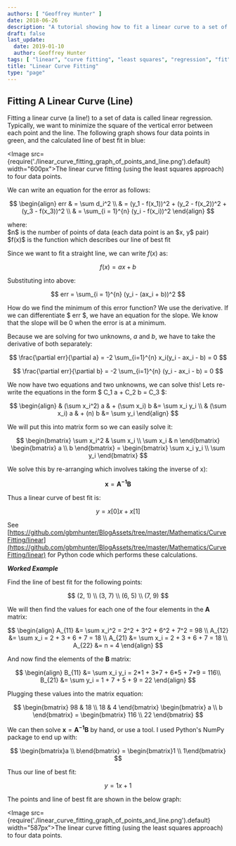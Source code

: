 ```yaml
---
authors: [ "Geoffrey Hunter" ]
date: 2018-06-26
description: "A tutorial showing how to fit a linear curve to a set of data."
draft: false
last_update:
  date: 2019-01-10
  author: Geoffrey Hunter
tags: [ "linear", "curve fitting", "least squares", "regression", "fit", "matrix", "error" ]
title: "Linear Curve Fitting"
type: "page"
---
```


## Fitting A Linear Curve (Line)

Fitting a linear curve (a line!) to a set of data is called linear regression. Typically, we want to minimize the square of the vertical error between each point and the line. The following graph shows four data points in green, and the calculated line of best fit in blue:

<Image src={require('./linear_curve_fitting_graph_of_points_and_line.png').default} width="600px">The linear curve fitting (using the least squares approach) to four data points.</Image>

We can write an equation for the error as follows:

$$
\begin{align}  
err & = \sum d_i^2 \\  
& = (y_1 - f(x_1))^2 + (y_2 - f(x_2))^2 + (y_3 - f(x_3))^2 \\  
& = \sum_{i = 1}^{n} (y_i - f(x_i))^2  
\end{align}
$$

<p className="centered">where:<br/>
$n$ is the number of points of data (each data point is an $x, y$ pair)<br/>
$f(x)$ is the function which describes our line of best fit<br/></p>

Since we want to fit a straight line, we can write $f(x)$ as:

$$ f(x) = ax + b $$

Substituting into above:

$$ err = \sum_{i = 1}^{n} (y_i - (ax_i + b))^2 $$

How do we find the minimum of this error function? We use the derivative. If we can differentiate $ err $, we have an equation for the slope. We know that the slope will be 0 when the error is at a minimum.

Because we are solving for two unknowns, $a$ and $b$, we have to take the derivative of both separately:

$$ \frac{\partial err}{\partial a} = -2 \sum_{i=1}^{n} x_i(y_i - ax_i - b) = 0 $$

$$ \frac{\partial err}{\partial b} = -2 \sum_{i=1}^{n} (y_i - ax_i - b) = 0 $$

We now have two equations and two unknowns, we can solve this! Lets re-write the equations in the form $ C_1 a + C_2 b = C_3 $:


$$
\begin{align}  
& (\sum x_i^2) a & + (\sum x_i) b &= \sum x_i y_i \\  
& (\sum x_i) a & + (n) b &= \sum y_i  
\end{align}
$$

We will put this into matrix form so we can easily solve it:

$$
\begin{bmatrix}
\sum x_i^2 & \sum x_i \\  
\sum x_i & n  
\end{bmatrix}   
\begin{bmatrix}  
a \\ b  
\end{bmatrix} =   
\begin{bmatrix}  
\sum x_i y_i \\  
\sum y_i  
\end{bmatrix}
$$

We solve this by re-arranging which involves taking the inverse of x):

$$ \mathbf{x} = \mathbf{A^{-1}} \mathbf{B} $$

Thus a linear curve of best fit is:

$$ y = x[0] x + x[1] $$

See [https://github.com/gbmhunter/BlogAssets/tree/master/Mathematics/CurveFitting/linear](https://github.com/gbmhunter/BlogAssets/tree/master/Mathematics/CurveFitting/linear) for Python code which performs these calculations.

**_Worked Example_**

Find the line of best fit for the following points:

$$ (2, 1) \\ (3, 7) \\ (6, 5) \\ (7, 9) $$

We will then find the values for each one of the four elements in the $\mathbf{A}$ matrix:


$$
\begin{align}   
A_{11} &= \sum x_i^2 = 2^2 + 3^2 + 6^2 + 7^2 = 98 \\  
A_{12} &= \sum x_i = 2 + 3 + 6 + 7 = 18 \\  
A_{21} &= \sum x_i = 2 + 3 + 6 + 7 = 18 \\  
A_{22} &= n = 4  
\end{align}
$$

And now find the elements of the $\mathbf{B}$ matrix:

$$
\begin{align}
B_{11} &= \sum x_i y_i = 2*1 + 3*7 + 6*5 + 7*9 = 116\\  
B_{21} &= \sum y_i = 1 + 7 + 5 + 9 = 22
\end{align}
$$

Plugging these values into the matrix equation:

$$
\begin{bmatrix}  
98 & 18 \\  
18 & 4  
\end{bmatrix}   
\begin{bmatrix}  
a \\ b  
\end{bmatrix} =   
\begin{bmatrix}  
116 \\  
22  
\end{bmatrix}
$$

We can then solve $\mathbf{x} = \mathbf{A^{-1}}\mathbf{B}$ by hand, or use a tool. I used Python's NumPy package to end up with:

$$ \begin{bmatrix}a \\ b\end{bmatrix} = \begin{bmatrix}1 \\ 1\end{bmatrix} $$

Thus our line of best fit:

$$ y = 1x + 1 $$

The points and line of best fit are shown in the below graph:

<Image src={require('./linear_curve_fitting_graph_of_points_and_line.png').default} width="587px">The linear curve fitting (using the least squares approach) to four data points.</Image>
